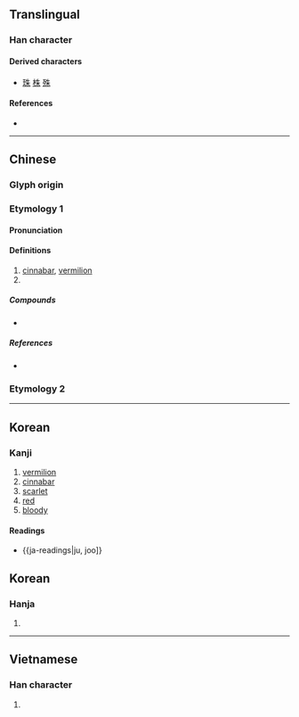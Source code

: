 {{character info/new}}
{{also|硃}}
==Translingual==

===Han character===
{{Han char|rn=75|rad=木|as=02|sn=6|four=25900|canj=HJD|ids=⿰丿未}}

====Derived characters====
* [[珠]] [[株]] [[殊]]

====References====
* {{Han ref|kx=0509.130|dkj=14424|dj=0893.040|hdz=21154.030|uh=6731|ud=26417|bh=A6B6|bd=42678}}

----

==Chinese==
{{zh-forms}}

===Glyph origin===
{{Han etym}}

===Etymology 1===

====Pronunciation====
{{zh-pron
|m=zhū,shū
|c=zyu1
|h=
|mn=chu
|mn-t=zu1
|w=
|mc=y
|oc=y
|ma=
|cat=n,pn
}}

====Definitions====
{{zh-hanzi}}

# [[cinnabar]], [[vermilion]]
# {{surname|lang=zh}}

=====Compounds=====
* {{zh-l|朱砂|cinnabar}}

=====References=====
* {{qualifier|Min Nan}} {{thcwd|2451}}

===Etymology 2===
{{zh-see|硃}}

----

==Korean==

===Kanji===
{{ja-kanji|grade=c|rs=木02}}

# [[vermilion]]
# [[cinnabar]]
# [[scarlet]]
# [[red]]
# [[bloody]]

====Readings====
* {{ja-readings|ju, joo]}

==Korean==

===Hanja===
{{ko-hanja|hangeul=주|eumhun=|rv=ju|mr=chu|y=cwu}}

# {{defn|lang=ko|sort=木02}}

----

==Vietnamese==

===Han character===
{{vi-hantu|[[cho]], [[chẩu]], [[chõ]], [[chu]], [[chau]], [[châu]], [[choa]]|rs=木02}}

# {{defn|lang=vi|sort=木02}}